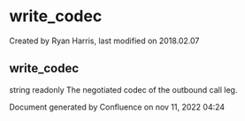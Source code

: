 
# write_codec 

 Created by  Ryan Harris, last modified on 2018.02.07

## write_codec

string readonly The negotiated codec of the outbound call leg.

Document generated by Confluence on nov 11, 2022 04:24
